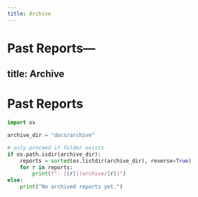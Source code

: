 ```yaml
---
title: Archive
---
```


# Past Reports---
title: Archive
---

# Past Reports

```python
import os

archive_dir = "docs/archive"

# only proceed if folder exists
if os.path.isdir(archive_dir):
    reports = sorted(os.listdir(archive_dir), reverse=True)
    for r in reports:
        print(f"- [{r}](archive/{r})")
else:
    print("No archived reports yet.")

```

